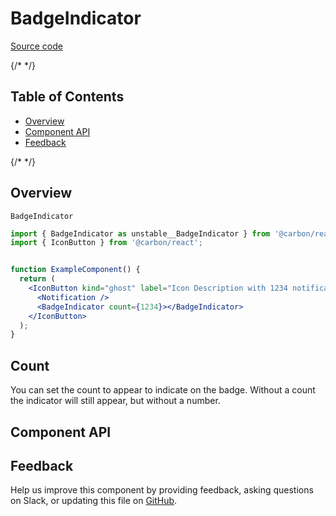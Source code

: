 
<Meta isTemplate />

# BadgeIndicator

[Source code](https://github.com/carbon-design-system/carbon/tree/main/packages/react/src/components/BadgeIndicator)
&nbsp;

{/* <!-- START doctoc generated TOC please keep comment here to allow auto update --> <!-- DON'T EDIT THIS SECTION, INSTEAD RE-RUN doctoc TO UPDATE --> */}

## Table of Contents

- [Overview](#overview)
- [Component API](#component-api)
- [Feedback](#feedback)

{/* <!-- END doctoc generated TOC please keep comment here to allow auto update --> */}

## Overview

`BadgeIndicator`

```jsx
import { BadgeIndicator as unstable__BadgeIndicator } from '@carbon/react';
import { IconButton } from '@carbon/react';


function ExampleComponent() {
  return (
    <IconButton kind="ghost" label="Icon Description with 1234 notifications">
      <Notification />
      <BadgeIndicator count={1234}></BadgeIndicator>
    </IconButton>
  );
}
```

## Count

You can set the count to appear to indicate on the badge. Without a count the indicator will still appear, but without a number.

## Component API

<ArgTypes />

## Feedback

Help us improve this component by providing feedback, asking questions on Slack,
or updating this file on
[GitHub](https://github.com/carbon-design-system/carbon/edit/main/packages/react/src/components/BadgeIndicator/BadgeIndicator.mdx).